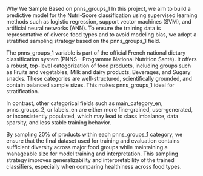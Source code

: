 


Why We Sample Based on pnns_groups_1
In this project, we aim to build a predictive model for the Nutri-Score classification using supervised learning methods such as logistic regression, support vector machines (SVM), and artificial neural networks (ANN). To ensure the training data is representative of diverse food types and to avoid modeling bias, we adopt a stratified sampling strategy based on the pnns_groups_1 field.

The pnns_groups_1 variable is part of the official French national dietary classification system (PNNS – Programme National Nutrition Santé). It offers a robust, top-level categorization of food products, including groups such as Fruits and vegetables, Milk and dairy products, Beverages, and Sugary snacks. These categories are well-structured, scientifically grounded, and contain balanced sample sizes. This makes pnns_groups_1 ideal for stratification.

In contrast, other categorical fields such as main_category_en, pnns_groups_2, or labels_en are either more fine-grained, user-generated, or inconsistently populated, which may lead to class imbalance, data sparsity, and less stable training behavior.

By sampling 20% of products within each pnns_groups_1 category, we ensure that the final dataset used for training and evaluation contains sufficient diversity across major food groups while maintaining a manageable size for model training and interpretation. This sampling strategy improves generalizability and interpretability of the trained classifiers, especially when comparing healthiness across food types.